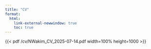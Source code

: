 ```yaml
---
title: "CV"
format: 
  html:
    link-external-newwindow: true
    toc: true
---
```


{{< pdf /cv/NWakim_CV_2025-07-14.pdf width=100% height=1000 >}}